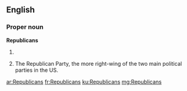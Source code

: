 {{also|republicans}}
==English==

===Proper noun===
'''Republicans'''

# {{plural of|Republican}}
# {{context|chiefly|US|informal|lang=en}} The Republican Party, the more right-wing of the two main political parties in the US.

[[ar:Republicans]]
[[fr:Republicans]]
[[ku:Republicans]]
[[mg:Republicans]]